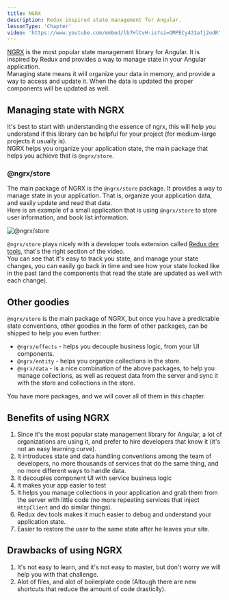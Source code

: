 ```yaml
---
title: NGRX
description: Redux inspired state management for Angular.
lessonType: 'Chapter'
video: 'https://www.youtube.com/embed/lb7HlCvH-is?si=OMPECy431afj2odR'
---
```


[NGRX](https://www.ngrx.io) is the most popular state management library for Angular. It is inspired by Redux and provides a way to manage state in your Angular application.  
Managing state means it will organize your data in memory, and provide a way to access and update it. When the data is updated the proper components will be updated as well.

## Managing state with NGRX

It's best to start with understanding the essence of ngrx, this will help you understand if this library can be helpful for your project (for medium-large projects it usually is).  
NGRX helps you organize your application state, the main package that helps you achieve that is `@ngrx/store`.

### @ngrx/store

The main package of NGRX is the `@ngrx/store` package. It provides a way to manage state in your application. That is, organize your application data, and easily update and read that data.  
Here is an example of a small application that is using `@ngrx/store` to store user information, and book list information.

![@ngrx/store](https://github.com/ywarezk/academeez/blob/main/content/en/course/angular/ngrx/store.gif?raw=true)

`@ngrx/store` plays nicely with a developer tools extension called [Redux dev tools](https://chrome.google.com/webstore/detail/redux-devtools/lmhkpmbekcpmknklioeibfkpmmfibljd), that's the right section of the video.  
You can see that it's easy to track you state, and manage your state changes, you can easily go back in time and see how your state looked like in the past (and the components that read the state are updated as well with each change).

## Other goodies

`@ngrx/store` is the main package of NGRX, but once you have a predictable state conventions, other goodies in the form of other packages, can be shipped to help you even further:

- `@ngrx/effects` - helps you decouple business logic, from your UI components.
- `@ngrx/entity` - helps you organize collections in the store.
- `@ngrx/data` - is a nice combination of the above packages, to help you manage collections, as well as request data from the server and sync it with the store and collections in the store.

You have more packages, and we will cover all of them in this chapter.

## Benefits of using NGRX

1. Since it's the most popular state management library for Angular, a lot of organizations are using it, and prefer to hire developers that know it (it's not an easy learning curve).
2. It introduces state and data handling conventions among the team of developers, no more thousands of services that do the same thing, and no more different ways to handle data.
3. It decouples component UI with service business logic
4. It makes your app easier to test
5. It helps you manage collections in your application and grab them from the server with little code (no more repeating services that inject `HttpClient` and do similar things).
6. Redux dev tools makes it much easier to debug and understand your application state.
7. Easier to restore the user to the same state after he leaves your site.

## Drawbacks of using NGRX

1. It's not easy to learn, and it's not easy to master, but don't worry we will help you with that challenge.
2. Alot of files, and alot of boilerplate code (Altough there are new shortcuts that reduce the amount of code drasticlly).
